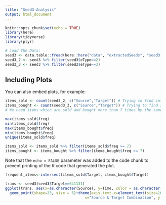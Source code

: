 ```yaml
---
title: "Seed3-Analysis"
output: html_document
---
```


```r
knitr::opts_chunk$set(echo = TRUE)
library(here)
library(tidyverse)
library(plyr)
```


```r
# Load The Data:
seed3 <- data.table::fread(here::here("data", "extractedSeeds", "seed3-Graph2NonCom.csv"))
seed3_2 <- seed3 %>% filter(seed3$eType==2)
seed3_3 <- seed3 %>% filter(seed3$eType==3)
```

## Including Plots

You can also embed plots, for example:

```r
items_sold <- count(seed3_2, c("Source","Target")) # Trying to find interesting items which were sold multiple times.
items_bought <- count(seed3_3, c("Source","Target")) # Trying to find interesting items which were bought multiple times.
# We need items which are sold and bought more than 7 times by the same people.

max(items_sold$freq)
min(items_sold$freq)
max(items_bought$freq)
min(items_bought$freq)
unique(items_sold$freq)

items_sold <- items_sold %>% filter(items_sold$freq >= 7)
items_bought <- items_bought %>% filter(items_bought$freq >= 7)
```

Note that the `echo = FALSE` parameter was added to the code chunk to prevent printing of the R code that generated the plot.
```r
frequent_items<-intersect(items_sold$Target, items_bought$Target)
```

```r
trans <- seed3[seed3$Target==641131]
ggplot(trans, aes(x=as.character(Source), y=Time, color = as.character(eType), fill=as.character(eType))) + 
  geom_point(shape=23, size = 5)+theme(axis.text.x=element_text(size=10, angle=90))+labs(title="Source Target Combinations for Big Graph ",
                                    x="Source & Target Combination", y = "Time")
```

